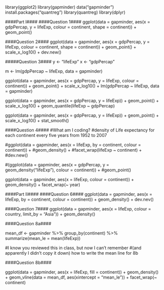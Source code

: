 library(ggplot2)
library(gapminder)
data("gapminder")
install.packages("quantreg")
library(quantreg)
library(dplyr)

####Part I####
####Question 1####
ggplot(data = gapminder, aes(x = gdpPercap, y = lifeExp, colour = continent, shape = continent)) + 
  geom_point()

####Question 2####
ggplot(data = gapminder, aes(x = gdpPercap, y = lifeExp, colour = continent, shape = continent)) + 
  geom_point() +
  scale_x_log10() +
  dev.new()

#####Question 3####
y <- "lifeExp"
x <- "gdpPercap"

m <- lm(gdpPercap ~ lifeExp, data = gapminder)

ggplot(data = gapminder, aes(x = gdpPercap, y = lifeExp, colour = continent)) + 
  geom_point() +
  scale_x_log10() +
  lm(gdpPercap ~ lifeExp, data = gapminder)
  
ggplot(data = gapminder, aes(x = gdpPercap, y = lifeExp)) + 
  geom_point() +
  scale_x_log10() +
  geom_quantile(lifeExp ~ gdpPercap)

ggplot(data = gapminder, aes(x = gdpPercap, y = lifeExp)) + 
  geom_point() +
  scale_x_log10() +
  stat_smooth()
  
####Question 4####
#What am I coding?
#density of Life expectancy for each continent every five years from 1952 to 2007

#ggplot(data = gapminder, aes(x = lifeExp, by = continent, colour = continent)) +
  #geom_density() +
  #facet_wrap(lifeExp ~ continent) +
  #dev.new()
                            
#(ggplot(data = gapminder, aes(x = gdpPercap, y = geom_density("lifeExp"), colour = continent)) +
  #geom_point()
                            

ggplot(data = gapminder, aes(x = lifeExp, colour = continent)) + 
  geom_density() +
  facet_wrap(~ year) 


####Part II####
####Question 6####
ggplot(data = gapminder, aes(x = lifeExp, by = continent, colour = continent)) +
  geom_density() +
  dev.nev()
  
####Question 7####
ggplot(data = gapminder, aes(x = lifeExp, colour = country, limit_by = "Asia")) +
  geom_density()

####Question 8a####

mean_df <- 
  gapminder %>%
  group_by(continent) %>%  
  summarize(mean_le = mean(lifeExp))

#I know you reviewed this in class, but now I can't remember 
#(and apparently I didn't copy it down) how to write the mean line for 8b

####Question 8b####

ggplot(data = gapminder, aes(x = lifeExp, fill = continent)) + 
  geom_density() +
  geom_vline(data = mean_df, aes(xintercept = "mean_le")) +
  facet_wrap(~ continent)
  










